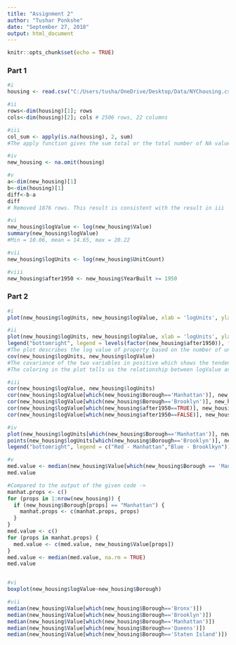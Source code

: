 ```yaml
---
title: "Assignment 2"
author: "Tushar Ponkshe"
date: "September 27, 2018"
output: html_document
---
```


```r
knitr::opts_chunk$set(echo = TRUE)
```
### Part 1
```r

#i
housing <- read.csv("C:/Users/tusha/OneDrive/Desktop/Data/NYChousing.csv", as.is = TRUE, header = TRUE)

#ii
rows<-dim(housing)[1]; rows
cols<-dim(housing)[2]; cols # 2506 rows, 22 columns

#iii
col_sum <- apply(is.na(housing), 2, sum)
#The apply function gives the sum total or the total number of NA values accross each column of the dataset.

#iv
new_housing <- na.omit(housing)

#v
a<-dim(new_housing)[1]
b<-dim(housing)[1]
diff<-b-a
diff
# Removed 1876 rows. This result is consistent with the result in iii

#vi
new_housing$logValue <- log(new_housing$Value)
summary(new_housing$logValue)
#Min = 10.06, mean = 14.65, max = 20.22

#vii
new_housing$logUnits <- log(new_housing$UnitCount)

#viii
new_housing$after1950 <- new_housing$YearBuilt >= 1950

```

### Part 2
```r
#i
plot(new_housing$logUnits, new_housing$logValue, xlab = 'logUnits', ylab = 'logValue')

#ii
plot(new_housing$logUnits, new_housing$logValue, xlab = 'logUnits', ylab = 'logValue', col = factor(new_housing$after1950))
legend("bottomright", legend = levels(factor(new_housing$after1950)), fill = unique(factor(new_housing$after1950)))
#The plot describes the log value of property based on the number of units in the property. We take the log scale to account for the skewedness in the data.
cov(new_housing$logUnits, new_housing$logValue)
#The covariance of the two variables in positive which shows the tendency in the linear relationship between the two variables
#The coloring in the plot tells us the relationship between logValue and logUnits before and after the year 1950.

#iii
cor(new_housing$logValue, new_housing$logUnits)
cor(new_housing$logValue[which(new_housing$Borough=='Manhattan')], new_housing$logUnits[which(new_housing$Borough=='Manhattan')])
cor(new_housing$logValue[which(new_housing$Borough=='Brooklyn')], new_housing$logUnits[which(new_housing$Borough=='Brooklyn')])
cor(new_housing$logValue[which(new_housing$after1950==TRUE)], new_housing$logUnits[which(new_housing$after1950==TRUE)])
cor(new_housing$logValue[which(new_housing$after1950==FALSE)], new_housing$logUnits[which(new_housing$after1950==FALSE)])

#iv
plot(new_housing$logUnits[which(new_housing$Borough=='Manhattan')], new_housing$logValue[which(new_housing$Borough=='Manhattan')], col='red', xlab='logUnits', ylab = 'logValue')
points(new_housing$logUnits[which(new_housing$Borough=='Brooklyn')], new_housing$logValue[which(new_housing$Borough=='Brooklyn')], col='blue')
legend("bottomright", legend = c("Red - Manhattan","Blue - Brooklkyn"))

#v
med.value <- median(new_housing$Value[which(new_housing$Borough == 'Manhattan')])
med.value

#Compared to the output of the given code ->
manhat.props <- c()
for (props in 1:nrow(new_housing)) {
  if (new_housing$Borough[props] == "Manhattan") {
    manhat.props <- c(manhat.props, props)
  }
}
med.value <- c()
for (props in manhat.props) {
  med.value <- c(med.value, new_housing$Value[props])
}
med.value <- median(med.value, na.rm = TRUE)
med.value


#vi
boxplot(new_housing$logValue~new_housing$Borough)

#vii
median(new_housing$Value[which(new_housing$Borough=='Bronx')])
median(new_housing$Value[which(new_housing$Borough=='Brooklyn')])
median(new_housing$Value[which(new_housing$Borough=='Manhattan')])
median(new_housing$Value[which(new_housing$Borough=='Queens')])
median(new_housing$Value[which(new_housing$Borough=='Staten Island')])
```
